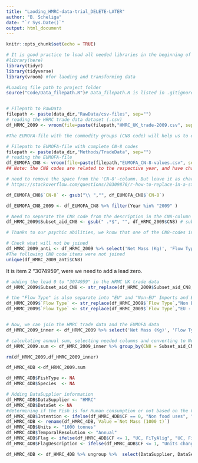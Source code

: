 ```yaml
---
title: "Laoding_HMRC-data-trial_DELETE-LATER"
author: "B. Scheliga"
date: "`r Sys.Date()`"
output: html_document
---
```


```r
knitr::opts_chunk$set(echo = TRUE)
```


```r
# It is good practice to load all needed libraries in the beginning of the scripted
#library(here)
library(tidyr)
library(tidyverse)
library(vroom) #for laoding and transforming data

```

```r
#Loading file path to project folder
source("Code/Data_filepath.R")# Data_filepath.R is listed in .gitignore-file. So, you will need to create that file yourself and provide your respected filepath using "data_dir <- [enter your here]"



```

```r

# Filepath to RawData 
filepath <- paste(data_dir,"RawData/csv-files", sep="") 
# reading the HRMC trade data dataset (.csv)
df_HRMC_2009 <- vroom(file=paste(filepath,"HMRC_UK_trade-2009.csv", sep="/"))

#The EUMOFA-file with the commodity groups (CN8 code) will help us to easily identify fish for in "Non-Food use" and "Human consumption" in the HMRC-Trade data dataset.

# Filepath to EUMOFA-file with complete CN-8 codes
filepath <- paste(data_dir,"Methods/TradeData", sep="")
# reading the EUMOFA-file
df_EUMOFA_CN8 <- vroom(file=paste(filepath,"EUMOFA_CN-8-values.csv", sep="/"))
## Note: the CN8 codes are related to the respective year, and have change over time.


```


```r

# need to remove the space from the 'CN-8'-column. But leave it as character, so we don't loose the "0" at the beginning of the CN8 code
# https://stackoverflow.com/questions/20309876/r-how-to-replace-in-a-string

df_EUMOFA_CN8$`CN-8` <- gsub("\\ ","", df_EUMOFA_CN8$`CN-8`)

df_EUMOFA_CN8_2009 <- df_EUMOFA_CN8 %>% filter(Year %in% "2009" )


```

```r

# Need to separate the CN8 code from the description in the CN8-column of the HMRC data
df_HRMC_2009$Subset_aid_CN8 <- gsub(" .*$", "", df_HRMC_2009$CN8) # subset string before white space

# Thanks to our psychic abilities, we know that one of the CN8-codes in the HRMC Uk trade is missing its lead 0. And we need to deal with that.  

# Check what will not be joined
df_HMRC_2009_anti <- df_HRMC_2009 %>% select('Net Mass (Kg)', 'Flow Type', 'Year','Month', 'Subset_aid_CN8', 'CN8') %>%  anti_join(.,df_EUMOFA_CN8_2009, by = c('Subset_aid_CN8' = 'CN-8'))
#The following CN8 code items were not joined
unique(df_HMRC_2009_anti$CN8)


```
It is item 2 "3074959", were we need to add a lead zero. 

```r
# adding the lead 0 to "3074959" in the HRMC UK trade data
df_HRMC_2009$Subset_aid_CN8 <- str_replace(df_HRMC_2009$Subset_aid_CN8,"3074959","03074959")

# the "Flow Type" is also separate into "EU" and "Non-EU" Imports and Exports
df_HRMC_2009$`Flow Type` <- str_replace(df_HRMC_2009$`Flow Type`,"Non EU - ","") # needs to be first. Or else line 83 will remove "EU" from "Non EU -"
df_HRMC_2009$`Flow Type` <- str_replace(df_HRMC_2009$`Flow Type`,"EU - ","")


# Now, we can join the HMRC trade data and the EUMOFA data
df_HMRC_2009_inner <- df_HRMC_2009 %>% select('Net Mass (Kg)', 'Flow Type', 'Year','Month', 'Subset_aid_CN8') %>%  inner_join(.,df_EUMOFA_CN8_2009, by = c('Subset_aid_CN8' = 'CN-8'))

```

```r
# calculating annual sum, selecting needed columns and converting to Net Mass from kg to 1000 tonnes
df_HRMC_2009.sum <- df_HMRC_2009_inner %>% group_by(CN8 = Subset_aid_CN8,`Product name` =`CN-8 product name`, Year = Year.x, Commodity =`Flow Type`, CF) %>% summarise(`Net Mass (1000 t)`= sum(`Net Mass (Kg)`)/1000000,`Net Mass (kg)`= sum(`Net Mass (Kg)`))

rm(df_HRMC_2009,df_HMRC_2009_inner)

df_HMRC_4DB <-df_HRMC_2009.sum

```

```r

df_HMRC_4DB$FishType <- NA
df_HMRC_4DB$Species  <- NA

```



```r

# Adding DataSupplier information
df_HMRC_4DB$DataSupplier <- "HMRC"
df_HMRC_4DB$DataSet <- NA
#determining if the Fish is for Human consumption or not based on the CF from the EUMOFA-file
df_HMRC_4DB$Intention <- ifelse(df_HMRC_4DB$CF == 0, "Non food uses", "Human consumption") 
df_HMRC_4DB <- rename(df_HMRC_4DB, Value =`Net Mass (1000 t)`)
df_HMRC_4DB$Units <- "1000 tonnes"
df_HMRC_4DB$TemporalResolution <- "Annual"
df_HMRC_4DB$Flag <- ifelse(df_HMRC_4DB$CF <= 1, "UC, FiTyAlig", "UC, FiTyAlig, ?????")
df_HMRC_4DB$FlagDescription <- ifelse(df_HMRC_4DB$CF <= 1, "Units changed, Fish type aligned ", "Units changed, Fish type aligned, weight values converted using ?????")


```


```r
df_HMRC_4DB <- df_HMRC_4DB %>% ungroup %>%  select(DataSupplier, DataSet, Commodity, Intention, FishType, Species, Value, Units, Year, TemporalResolution, Flag, FlagDescription)




```

